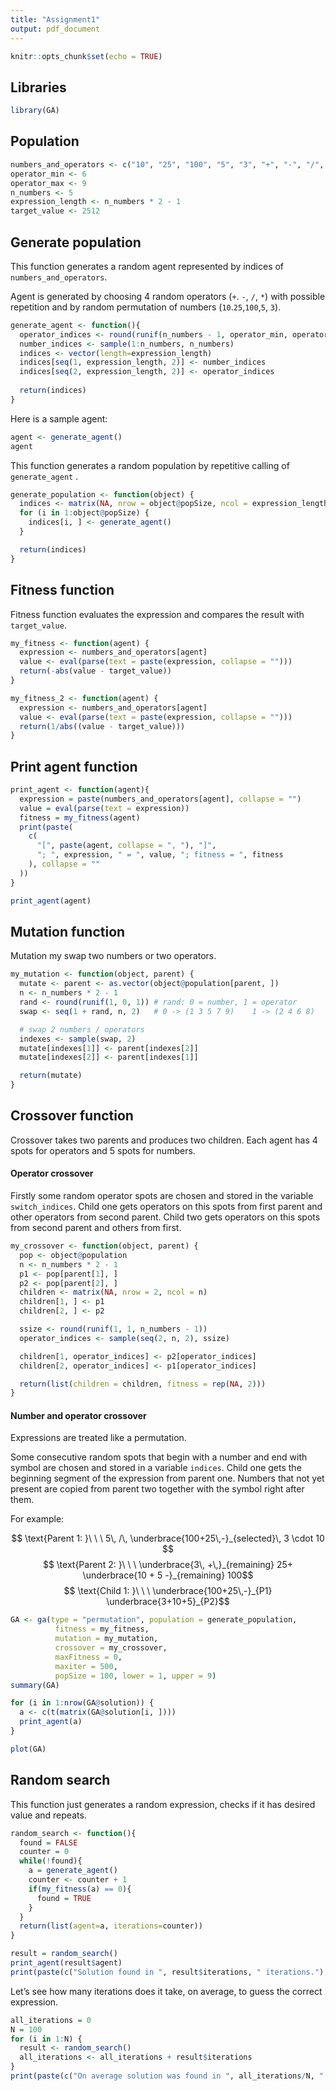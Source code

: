 ---
title: "Assignment1"
output: pdf_document
---

```{r setup, include=FALSE}
knitr::opts_chunk$set(echo = TRUE)
```
## Libraries
```{r}
library(GA)
```

## Population
```{r}
numbers_and_operators <- c("10", "25", "100", "5", "3", "+", "-", "/", "*")
operator_min <- 6
operator_max <- 9
n_numbers <- 5
expression_length <- n_numbers * 2 - 1
target_value <- 2512
```

## Generate population
This function generates a random agent represented by indices of 
`numbers_and_operators`.

Agent is generated by choosing 4 random operators (`+`. `-`, `/`, `*`) with
possible repetition and by random permutation of numbers (`10`.`25`,`100`,`5`,
`3`).
```{r}
generate_agent <- function(){
  operator_indices <- round(runif(n_numbers - 1, operator_min, operator_max))
  number_indices <- sample(1:n_numbers, n_numbers)
  indices <- vector(length=expression_length)
  indices[seq(1, expression_length, 2)] <- number_indices
  indices[seq(2, expression_length, 2)] <- operator_indices
  
  return(indices)
}
```


Here is a sample agent:
```{r}
agent <- generate_agent()
agent
```

This function generates a random population by repetitive calling of 
`generate_agent` .
```{r}
generate_population <- function(object) {
  indices <- matrix(NA, nrow = object@popSize, ncol = expression_length)
  for (i in 1:object@popSize) {
    indices[i, ] <- generate_agent()
  }

  return(indices)
}
```

## Fitness function
Fitness function evaluates the expression and compares the result with 
`target_value`.
```{r}
my_fitness <- function(agent) {
  expression <- numbers_and_operators[agent]
  value <- eval(parse(text = paste(expression, collapse = "")))
  return(-abs(value - target_value))
}

my_fitness_2 <- function(agent) {
  expression <- numbers_and_operators[agent]
  value <- eval(parse(text = paste(expression, collapse = "")))
  return(1/abs((value - target_value)))
}
```
## Print agent function
```{r}
print_agent <- function(agent){
  expression = paste(numbers_and_operators[agent], collapse = "")
  value = eval(parse(text = expression))
  fitness = my_fitness(agent)
  print(paste(
    c(
      "[", paste(agent, collapse = ", "), "]", 
      "; ", expression, " = ", value, "; fitness = ", fitness
    ), collapse = ""
  ))
}

print_agent(agent)
```

## Mutation function
Mutation my swap two numbers or two operators.
```{r}
my_mutation <- function(object, parent) {
  mutate <- parent <- as.vector(object@population[parent, ])
  n <- n_numbers * 2 - 1
  rand <- round(runif(1, 0, 1)) # rand: 0 = number, 1 = operator
  swap <- seq(1 + rand, n, 2)   # 0 -> (1 3 5 7 9)    1 -> (2 4 6 8)

  # swap 2 numbers / operators
  indexes <- sample(swap, 2)
  mutate[indexes[1]] <- parent[indexes[2]]
  mutate[indexes[2]] <- parent[indexes[1]]

  return(mutate)
}
```

## Crossover function
Crossover takes two parents and produces two children. Each agent has 4 spots
for operators and 5 spots for numbers. 

#### Operator crossover
Firstly some random operator spots are chosen and stored in the variable 
`switch_indices`. Child one gets operators on this spots from first
parent and other operators from second parent. Child two gets operators on this 
spots from second parent and others from first.
```{r}
my_crossover <- function(object, parent) {
  pop <- object@population
  n <- n_numbers * 2 - 1
  p1 <- pop[parent[1], ]
  p2 <- pop[parent[2], ]
  children <- matrix(NA, nrow = 2, ncol = n)
  children[1, ] <- p1
  children[2, ] <- p2

  ssize <- round(runif(1, 1, n_numbers - 1))
  operator_indices <- sample(seq(2, n, 2), ssize)

  children[1, operator_indices] <- p2[operator_indices]
  children[2, operator_indices] <- p1[operator_indices]

  return(list(children = children, fitness = rep(NA, 2)))
}
```

#### Number and operator crossover
Expressions are treated like a permutation.

Some consecutive random spots that begin with a number and end with symbol are 
chosen and stored in a variable `indices`. Child one gets the beginning segment
of the expression from parent one. Numbers that not yet present are copied from
parent two together with the symbol right after them.

For example:

$$ \text{Parent 1: }\ \ \ 5\, /\, \underbrace{100+25\,-}_{selected}\, 3 \cdot 10  $$
$$ \text{Parent 2: }\ \ \ \underbrace{3\, +\,}_{remaining} 25+ \underbrace{10 + 5 -}_{remaining} 100$$
$$ \text{Child 1: }\ \ \ \underbrace{100+25\,-}_{P1} \underbrace{3+10+5}_{P2}$$
```{r}
GA <- ga(type = "permutation", population = generate_population,
          fitness = my_fitness,
          mutation = my_mutation,
          crossover = my_crossover,
          maxFitness = 0,
          maxiter = 500,
          popSize = 100, lower = 1, upper = 9)
summary(GA)

for (i in 1:nrow(GA@solution)) {
  a <- c(t(matrix(GA@solution[i, ])))
  print_agent(a)
}
```
```{r}
plot(GA)
```

## Random search
This function just generates a random expression, checks if it has desired value
and repeats.
```{r}
random_search <- function(){
  found = FALSE
  counter = 0
  while(!found){
    a = generate_agent()
    counter <- counter + 1
    if(my_fitness(a) == 0){
      found = TRUE
    }
  }
  return(list(agent=a, iterations=counter))
}

result = random_search()
print_agent(result$agent)
print(paste(c("Solution found in ", result$iterations, " iterations."), collapse = ""))
```
Let's see how many iterations does it take, on average, to guess the correct 
expression.
```{r}
all_iterations = 0
N = 100
for (i in 1:N) {
  result <- random_search()
  all_iterations <- all_iterations + result$iterations
}
print(paste(c("On average solution was found in ", all_iterations/N, " iterations."), collapse = ""))
```